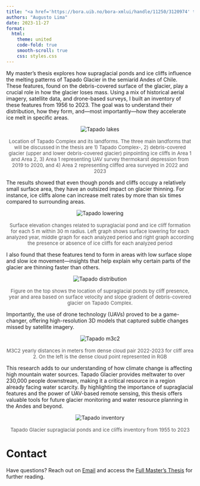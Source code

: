 ---
title: "<a href='https://bora.uib.no/bora-xmlui/handle/11250/3120974' target='_blank'>Understanding Glacier Melt with Drones: The Case of Tapado Glacier, Chile</a>"
authors: "Augusto Lima"
date: 2023-11-27
format:
  html:
    theme: united
    code-fold: true
    smooth-scroll: true
    css: styles.css
---

My master's thesis explores how supraglacial ponds and ice cliffs influence the melting patterns of Tapado Glacier in the semiarid Andes of Chile. These features, found on the debris-covered surface of the glacier, play a crucial role in how the glacier loses mass. Using a mix of historical aerial imagery, satellite data, and drone-based surveys, I built an inventory of these features from 1956 to 2023. The goal was to understand their distribution, how they form, and—most importantly—how they accelerate ice melt in specific areas.

<div style="text-align: center;">
  <img src="img/tapadolake.png" alt="Tapado lakes" style="max-width: 100%; height: auto; object-fit: contain;"/>
  <p style="margin-top: 1rem; font-size: 0.95em; color: #555;">
       Location of Tapado Complex and its landforms. The three main landforms that will be discussed in the thesis are 1) Tapado Complex-, 2) debris-covered glacier (upper and lower debris-covered glacier) pinpointing ice cliffs in Area 1 and Area 2,  3) Area 1 representing UAV survey thermokarst depression from 2019 to 2020, and 4) Area 2 representing cliffed area surveyed in 2022 and 2023
  </p>
</div>

The results showed that even though ponds and cliffs occupy a relatively small surface area, they have an outsized impact on glacier thinning. For instance, ice cliffs alone can increase melt rates by more than six times compared to surrounding areas. 

<div style="text-align: center;">
  <img src="img/lowering.png" alt="Tapado lowering" style="max-width: 100%; height: auto; object-fit: contain;" />
  <p style="margin-top: 1rem; font-size: 0.95em; color: #555;">
       Surface elevation changes related to supraglacial pond and ice cliff formation for each 5 m within 30 m radius. Left graph shows surface lowering for each analyzed year, middle graph for each analyzed period and right graph according the presence or absence of ice cliffs for each analyzed period
  </p>
</div>

I also found that these features tend to form in areas with low surface slope and slow ice movement—insights that help explain why certain parts of the glacier are thinning faster than others. 

<div style="text-align: center;">
  <img src="img/tapadodistribution.png" alt="Tapado distribution" style="max-width: 100%; height: auto; object-fit: contain;" />
  <p style="margin-top: 1rem; font-size: 0.95em; color: #555;">
        Figure on the top shows the location of supraglacial ponds by cliff presence, year and area based on surface velocity and slope gradient of debris-covered glacier on Tapado Complex.
  </p>
</div>

Importantly, the use of drone technology (UAVs) proved to be a game-changer, offering high-resolution 3D models that captured subtle changes missed by satellite imagery.

<div style="text-align: center;">
  <img src="img/m3c2.png" alt="Tapado m3c2" style="max-width: 100%; height: auto; object-fit: contain;" />
  <p style="margin-top: 1rem; font-size: 0.95em; color: #555;">
        M3C2 yearly distances in meters from dense cloud pair 2022-2023 for cliff area 2. On the left is the dense cloud point represented in RGB
  </p>
</div>

This research adds to our understanding of how climate change is affecting high mountain water sources. Tapado Glacier provides meltwater to over 230,000 people downstream, making it a critical resource in a region already facing water scarcity. By highlighting the importance of supraglacial features and the power of UAV-based remote sensing, this thesis offers valuable tools for future glacier monitoring and water resource planning in the Andes and beyond.

<div style="text-align: center;">
  <img src="img/tapadoinventory.png" alt="Tapado inventory" style="max-width: 100%; height: auto; object-fit: contain;" />
  <p style="margin-top: 1rem; font-size: 0.95em; color: #555;">
        Tapado Glacier supraglacial ponds and ice cliffs inventory from 1955 to 2023
  </p>
</div>

# Contact

Have questions? Reach out on [Email](mailto:augusto.naschimento@uib.no) and access the [Full Master's Thesis](https://bora.uib.no/bora-xmlui/handle/11250/3120974) for further reading.
